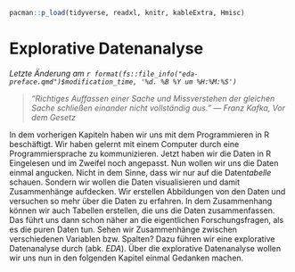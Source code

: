 ```r
pacman::p_load(tidyverse, readxl, knitr, kableExtra, Hmisc)
```

# Explorative Datenanalyse {#sec-eda-preface}

*Letzte Änderung am `r format(fs::file_info("eda-preface.qmd")$modification_time, '%d. %B %Y um %H:%M:%S')`*

> *"Richtiges Auffassen einer Sache und Missverstehen der gleichen Sache schließen einander nicht vollständig aus." --- Franz Kafka, Vor dem Gesetz*

In dem vorherigen Kapiteln haben wir uns mit dem Programmieren in R beschäftigt. Wir haben gelernt mit einem Computer durch eine Programmiersprache zu kommunizieren. Jetzt haben wir die Daten in R Eingelesen und im Zweifel noch angepasst. Nun wollen wir uns die Daten einmal angucken. Nicht in dem Sinne, dass wir nur auf die Daten*tabelle* schauen. Sondern wir wollen die Daten visualisieren und damit Zusammenhänge aufdecken. Wir erstellen Abbildungen von den Daten und versuchen so mehr über die Daten zu erfahren. In dem Zusammenhang können wir auch Tabellen erstellen, die uns die Daten zusammenfassen. Das führt uns dann schon näher an die eigentlichen Forschungsfragen, als es die puren Daten tun. Sehen wir Zusammenhänge zwischen verschiedenen Variablen bzw. Spalten? Dazu führen wir eine explorative Datenanalyse durch (abk. *EDA*). Über die explorative Datenanalyse wollen wir uns nun in den folgenden Kapitel einmal Gedanken machen.
